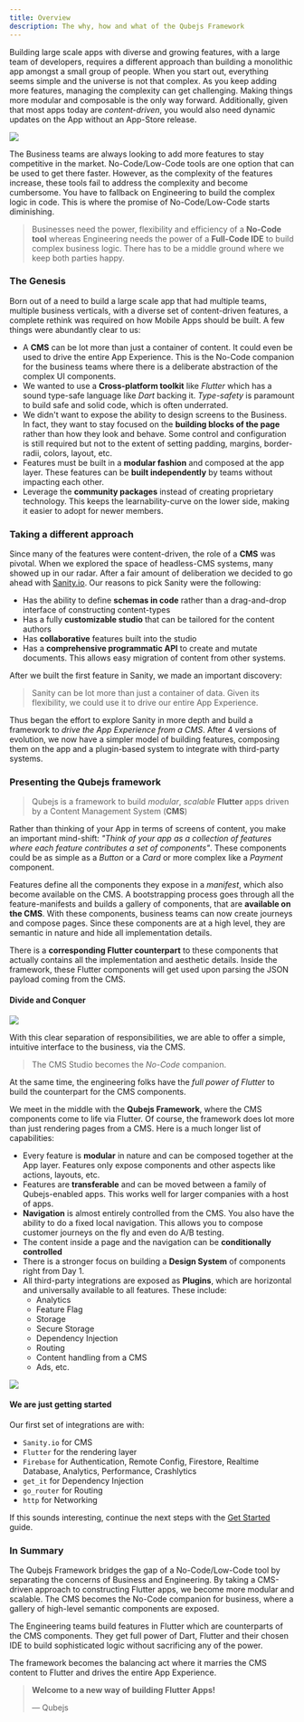 ```yaml
---
title: Overview
description: The why, how and what of the Qubejs Framework
---
```


Building large scale apps with diverse and growing features, with a large team
of developers, requires a different approach than building a monolithic app
amongst a small group of people. When you start out, everything seems simple and
the universe is not that complex. As you keep adding more features, managing the
complexity can get challenging. Making things more modular and composable is the
only way forward. Additionally, given that most apps today are _content-driven_,
you would also need dynamic updates on the App without an App-Store release.

![](images/business-engineering.png)

The Business teams are always looking to add more features to stay competitive
in the market. No-Code/Low-Code tools are one option that can be used to get
there faster. However, as the complexity of the features increase, these tools
fail to address the complexity and become cumbersome. You have to fallback on
Engineering to build the complex logic in code. This is where the promise of
No-Code/Low-Code starts diminishing.

> Businesses need the power, flexibility and efficiency of a **No-Code tool**
> whereas Engineering needs the power of a **Full-Code IDE** to build complex
> business logic. There has to be a middle ground where we keep both parties
> happy.

### The Genesis

Born out of a need to build a large scale app that had multiple teams, multiple
business verticals, with a diverse set of content-driven features, a complete
rethink was required on how Mobile Apps should be built. A few things were
abundantly clear to us:

- A **CMS** can be lot more than just a container of content. It could even be
  used to drive the entire App Experience. This is the No-Code companion for the
  business teams where there is a deliberate abstraction of the complex UI
  components.
- We wanted to use a **Cross-platform toolkit** like _Flutter_ which has a sound
  type-safe language like _Dart_ backing it. _Type-safety_ is paramount to build
  safe and solid code, which is often underrated.
- We didn't want to expose the ability to design screens to the Business. In
  fact, they want to stay focused on the **building blocks of the page** rather
  than how they look and behave. Some control and configuration is still
  required but not to the extent of setting padding, margins, border-radii,
  colors, layout, etc.
- Features must be built in a **modular fashion** and composed at the app layer.
  These features can be **built independently** by teams without impacting each
  other.
- Leverage the **community packages** instead of creating proprietary
  technology. This keeps the learnability-curve on the lower side, making it
  easier to adopt for newer members.

### Taking a different approach

Since many of the features were content-driven, the role of a **CMS** was
pivotal. When we explored the space of headless-CMS systems, many showed up in
our radar. After a fair amount of deliberation we decided to go ahead with
[Sanity.io](https://sanity.io). Our reasons to pick Sanity were the following:

- Has the ability to define **schemas in code** rather than a drag-and-drop
  interface of constructing content-types
- Has a fully **customizable studio** that can be tailored for the content
  authors
- Has **collaborative** features built into the studio
- Has a **comprehensive programmatic API** to create and mutate documents. This
  allows easy migration of content from other systems.

After we built the first feature in Sanity, we made an important discovery:

> Sanity can be lot more than just a container of data. Given its flexibility,
> we could use it to drive our entire App Experience.

Thus began the effort to explore Sanity in more depth and build a framework to
_drive the App Experience from a CMS_. After 4 versions of evolution, we now
have a simpler model of building features, composing them on the app and a
plugin-based system to integrate with third-party systems.

### Presenting the Qubejs framework

> Qubejs is a framework to build _modular_, _scalable_ **Flutter** apps driven by
> a Content Management System (**CMS**)

Rather than thinking of your App in terms of screens of content, you make an
important mind-shift: _"Think of your app as a collection of features where each
feature contributes a set of components"_. These components could be as simple
as a _Button_ or a _Card_ or more complex like a _Payment_ component.

Features define all the components they expose in a _manifest_, which also
become available on the CMS. A bootstrapping process goes through all the
feature-manifests and builds a gallery of components, that are **available on
the CMS**. With these components, business teams can now create journeys and
compose pages. Since these components are at a high level, they are semantic in
nature and hide all implementation details.

There is a **corresponding Flutter counterpart** to these components that
actually contains all the implementation and aesthetic details. Inside the
framework, these Flutter components will get used upon parsing the JSON payload
coming from the CMS.

#### Divide and Conquer

![](images/framework-flow.png)

With this clear separation of responsibilities, we are able to offer a simple,
intuitive interface to the business, via the CMS.

> The CMS Studio becomes the _No-Code_ companion.

At the same time, the engineering folks have the _full power of Flutter_ to
build the counterpart for the CMS components.

We meet in the middle with the **Qubejs Framework**, where the CMS components come
to life via Flutter. Of course, the framework does lot more than just rendering
pages from a CMS. Here is a much longer list of capabilities:

- Every feature is **modular** in nature and can be composed together at the App
  layer. Features only expose components and other aspects like actions,
  layouts, etc.
- Features are **transferable** and can be moved between a family of
  Qubejs-enabled apps. This works well for larger companies with a host of apps.
- **Navigation** is almost entirely controlled from the CMS. You also have the
  ability to do a fixed local navigation. This allows you to compose customer
  journeys on the fly and even do A/B testing.
- The content inside a page and the navigation can be **conditionally
  controlled**
- There is a stronger focus on building a **Design System** of components right
  from Day 1.
- All third-party integrations are exposed as **Plugins**, which are horizontal
  and universally available to all features. These include:
  - Analytics
  - Feature Flag
  - Storage
  - Secure Storage
  - Dependency Injection
  - Routing
  - Content handling from a CMS
  - Ads, etc.

![](images/framework.png)

#### We are just getting started

Our first set of integrations are with:

- `Sanity.io` for CMS
- `Flutter` for the rendering layer
- `Firebase` for Authentication, Remote Config, Firestore, Realtime Database,
  Analytics, Performance, Crashlytics
- `get_it` for Dependency Injection
- `go_router` for Routing
- `http` for Networking

If this sounds interesting, continue the next steps with the
[Get Started](/intro/get-started) guide.

### In Summary

The Qubejs Framework bridges the gap of a No-Code/Low-Code tool by separating the
concerns of Business and Engineering. By taking a CMS-driven approach to
constructing Flutter apps, we become more modular and scalable. The CMS becomes
the No-Code companion for business, where a gallery of high-level semantic
components are exposed.

The Engineering teams build features in Flutter which are counterparts of the
CMS components. They get full power of Dart, Flutter and their chosen IDE to
build sophisticated logic without sacrificing any of the power.

The framework becomes the balancing act where it marries the CMS content to
Flutter and drives the entire App Experience.

> **Welcome to a new way of building Flutter Apps!**
>
> — Qubejs
